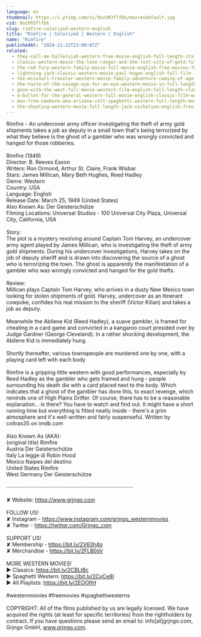 ```yaml
---
language: en
thumbnail: https://i.ytimg.com/vi/9ozVR3flfbk/maxresdefault.jpg
vid: 9ozVR3flfbk
slug: rimfire-colorized-western-english
title: "Rimfire | Colorized | Western | English"
name: "Rimfire"
publishedAt: "2024-11-22T23:00:07Z"
related:
  - they-call-me-hallelujah-western-free-movie-english-full-length-italian-western-feature-film
  - classic-western-movie-the-lone-ranger-and-the-lost-city-of-gold-full-length-english
  - the-red-fury-western-family-movie-full-movie-english-free-movies-full-length
  - lightning-jack-classic-western-movie-paul-hogan-english-full-film
  - the-missouri-traveler-western-movie-family-adventure-coming-of-age-english-free-movie-full
  - the-taste-of-the-savage-eye-for-an-eye-western-movie-in-full-length-english-free-feature-film
  - gone-with-the-west-full-movie-western-film-english-full-length-classic-movie-watchfree
  - a-bullet-for-the-general-western-full-movie-english-classic-film-watchfree-cowboyfilm
  - man-from-nowhere-aka-arizona-colt-spaghetti-western-full-length-movie-english-hd-free-films
  - the-shooting-western-movie-full-length-jack-nicholson-english-free-full-westerns
---
```


Rimfire - An undercover army officer investigating the theft of army gold shipments takes a job as deputy in a small town that's being terrorized by what they believe is the ghost of a gambler who was wrongly convicted and hanged for those robberies.<br />
<br />
Rimfire (1949)<br />
Director: B. Reeves Eason<br />
Writers: Ron Ormond, Arthur St. Claire, Frank Wisbar<br />
Stars: James Millican, Mary Beth Hughes, Reed Hadley<br />
Genre: Western<br />
Country: USA<br />
Language: English<br />
Release Date: March 25, 1949 (United States)<br />
Also Known As: Der Geisterschütze<br />
Filming Locations: Universal Studios - 100 Universal City Plaza, Universal City, California, USA<br />
<br />
Story:<br />
The plot is a mystery revolving around Captain Tom Harvey, an undercover army agent played by James Millican, who is investigating the theft of army gold shipments. During his undercover investigations, Harvey takes on the job of deputy sheriff and is drawn into discovering the source of a ghost who is terrorizing the town. The ghost is apparently the manifestation of a gambler who was wrongly convicted and hanged for the gold thefts.<br />
<br />
Review:<br />
Millican plays Captain Tom Harvey, who arrives in a dusty New Mexico town looking for stolen shipments of gold. Harvey, undercover as an itinerant cowpoke, confides his real mission to the sheriff (Victor Kilian) and takes a job as deputy.<br />
<br />
Meanwhile the Abilene Kid (Reed Hadley), a suave gambler, is framed for cheating in a card game and convicted in a kangaroo court presided over by Judge Gardner (George Cleveland). In a rather shocking development, the Abilene Kid is immediately hung.<br />
<br />
Shortly thereafter, various townspeople are murdered one by one, with a playing card left with each body<br />
<br />
Rimfire is a gripping little western with good performances, especially by Reed Hadley as the gambler who gets framed and hung - people surrounding his death die with a card placed next to the body. Which indicates that a ghost of the gambler has done this, to exact revenge, which reminds one of High Plains Drifter. Of course, there has to be a reasonable explanation... is there? You have to watch and find out. It might have a short running time but everything is fitted neatly inside - there's a grim atmosphere and it's well-written and fairly suspenseful. Written by coltras35 on imdb.com<br />
<br />
Also Known As (AKA):<br />
(original title) Rimfire<br />
Austria Der Geisterschütze<br />
Italy La legge di Robin Hood<br />
Mexico Naipes del destino<br />
United States Rimfire<br />
West Germany Der Geisterschütze<br />
<br />
····················································································<br />
<br />
✘ Website: https://www.grjngo.com<br />
<br />
FOLLOW US!<br />
✘ Instagram - https://www.instagram.com/grjngo_westernmovies<br />
✘ Twitter - https://twitter.com/Grjngo_com<br />
<br />
SUPPORT US!<br />
✘ Membership - https://bit.ly/2V63h4q<br />
✘ Merchandise - https://bit.ly/2FLB0sV<br />
<br />
MORE WESTERN MOVIES! <br />
► Classics: https://bit.ly/2CBLt8c <br />
► Spaghetti Western: https://bit.ly/2CyCe8I <br />
► All Playlists: https://bit.ly/2EOOfIH <br />
<br />
#westernmovies #freemovies #spaghettiwesterns<br />
<br />
COPYRIGHT: All of the films published by us are legally licensed. We have acquired the rights (at least for specific territories) from the rightholders by contract. If you have questions please send an email to: info[at]grjngo.com, Grjngo GmbH, www.grjngo.com.